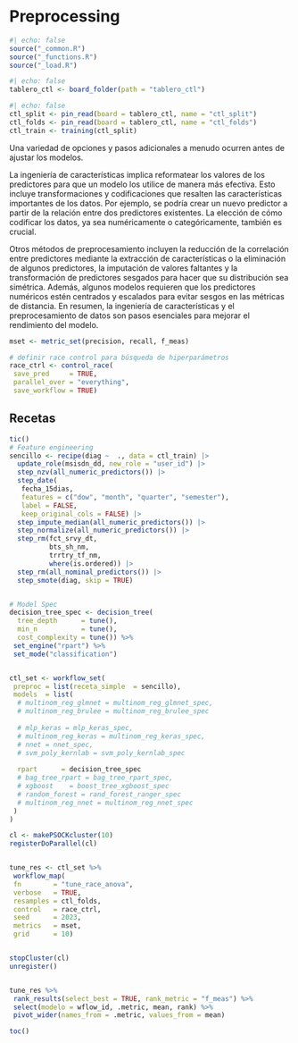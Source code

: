 # Preprocessing {#sec-preprocessing}

```{r}
#| echo: false
source("_common.R")
source("_functions.R")
source("_load.R")
```

```{r}
#| echo: false
tablero_ctl <- board_folder(path = "tablero_ctl")
```

```{r}
#| echo: false
ctl_split <- pin_read(board = tablero_ctl, name = "ctl_split")
ctl_folds <- pin_read(board = tablero_ctl, name = "ctl_folds")
ctl_train <- training(ctl_split)
```


Una variedad de opciones y pasos adicionales a menudo ocurren antes de ajustar
los modelos.

La ingeniería de características implica reformatear los valores de los
predictores para que un modelo los utilice de manera más efectiva. Esto incluye
transformaciones y codificaciones que resalten las características importantes
de los datos. Por ejemplo, se podría crear un nuevo predictor a partir de la
relación entre dos predictores existentes. La elección de cómo codificar los
datos, ya sea numéricamente o categóricamente, también es crucial.

Otros métodos de preprocesamiento incluyen la reducción de la correlación entre
predictores mediante la extracción de características o la eliminación de
algunos predictores, la imputación de valores faltantes y la transformación de
predictores sesgados para hacer que su distribución sea simétrica. Además,
algunos modelos requieren que los predictores numéricos estén centrados y
escalados para evitar sesgos en las métricas de distancia. En resumen, la
ingeniería de características y el preprocesamiento de datos son pasos
esenciales para mejorar el rendimiento del modelo.

```{r}
mset <- metric_set(precision, recall, f_meas)

# definir race control para búsqueda de hiperparámetros
race_ctrl <- control_race(
 save_pred     = TRUE,
 parallel_over = "everything",
 save_workflow = TRUE)
```

## Recetas

```{r}
tic()
# Feature engineering
sencillo <- recipe(diag ~  ., data = ctl_train) |> 
  update_role(msisdn_dd, new_role = "user_id") |> 
  step_nzv(all_numeric_predictors()) |> 
  step_date(
   fecha_15dias, 
   features = c("dow", "month", "quarter", "semester"), 
   label = FALSE, 
   keep_original_cols = FALSE) |> 
  step_impute_median(all_numeric_predictors()) |> 
  step_normalize(all_numeric_predictors()) |> 
  step_rm(fct_srvy_dt, 
          bts_sh_nm, 
          trrtry_tf_nm, 
          where(is.ordered)) |> 
  step_rm(all_nominal_predictors()) |> 
  step_smote(diag, skip = TRUE)


# Model Spec
decision_tree_spec <- decision_tree(
  tree_depth      = tune(), 
  min_n           = tune(), 
  cost_complexity = tune()) %>%
 set_engine("rpart") %>%
 set_mode("classification")


ctl_set <- workflow_set(
 preproc = list(receta_simple  = sencillo), 
 models  = list(
  # multinom_reg_glmnet = multinom_reg_glmnet_spec,
  # multinom_reg_brulee = multinom_reg_brulee_spec
  
  # mlp_keras = mlp_keras_spec,
  # multinom_reg_keras = multinom_reg_keras_spec,
  # nnet = nnet_spec,
  # svm_poly_kernlab = svm_poly_kernlab_spec
  
  rpart      = decision_tree_spec
  # bag_tree_rpart = bag_tree_rpart_spec,
  # xgboost    = boost_tree_xgboost_spec
  # random_forest = rand_forest_ranger_spec
  # multinom_reg_nnet = multinom_reg_nnet_spec
 )
) 

cl <- makePSOCKcluster(10)
registerDoParallel(cl)


tune_res <- ctl_set %>% 
 workflow_map(
 fn        = "tune_race_anova", 
 verbose   = TRUE,
 resamples = ctl_folds,
 control   = race_ctrl,
 seed      = 2023,
 metrics   = mset,
 grid      = 10)


stopCluster(cl)
unregister()


tune_res %>%
 rank_results(select_best = TRUE, rank_metric = "f_meas") %>% 
 select(modelo = wflow_id, .metric, mean, rank) %>% 
 pivot_wider(names_from = .metric, values_from = mean)

toc()
```





